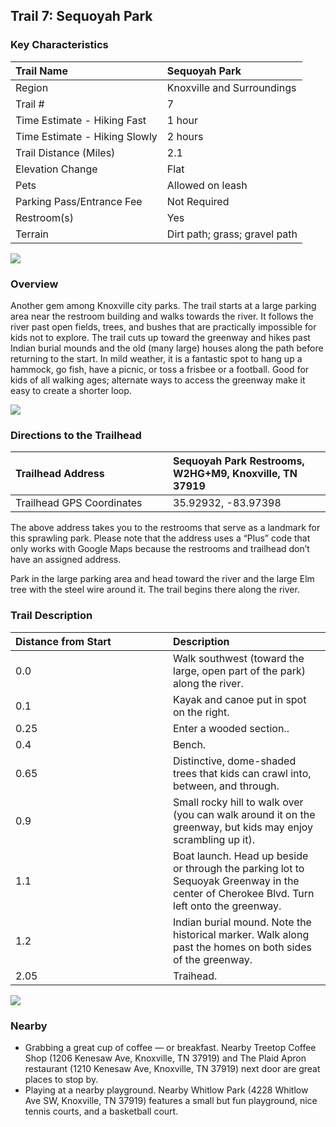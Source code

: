## Trail 7: Sequoyah Park


### Key Characteristics

| Trail Name                    | Sequoyah Park                 |
|:------------------------------|:------------------------------|
| Region                        | Knoxville and Surroundings    |
| Trail \#                      | 7                             |
| Time Estimate - Hiking Fast   | 1 hour                        |
| Time Estimate - Hiking Slowly | 2 hours                       |
| Trail Distance (Miles)        | 2.1                           |
| Elevation Change              | Flat                          |
| Pets                          | Allowed on leash              |
| Parking Pass/Entrance Fee     | Not Required                  |
| Restroom(s)                   | Yes                           |
| Terrain                       | Dirt path; grass; gravel path |

![](maps/trail-07-map.jpeg)

### Overview

Another gem among Knoxville city parks.
The trail starts at a large parking area near the restroom building and walks towards the river.
It follows the river past open fields, trees, and bushes that are practically impossible for kids not to explore.
The trail cuts up toward the greenway and hikes past Indian burial mounds and the old (many large) houses along the path before returning to the start.
In mild weather, it is a fantastic spot to hang up a hammock, go fish, have a picnic, or toss a frisbee or a football.
Good for kids of all walking ages; alternate ways to access the greenway make it easy to create a shorter loop.

![](img/trail-07-figure-01.jpg)

### Directions to the Trailhead

| Trailhead Address         | Sequoyah Park Restrooms, W2HG+M9, Knoxville, TN 37919 |
|:-----------------------------------|:-----------------------------------|
| Trailhead GPS Coordinates | 35.92932, -83.97398                                   |

The above address takes you to the restrooms that serve as a landmark for this sprawling park.
Please note that the address uses a "Plus" code that only works with Google Maps because the restrooms and trailhead don't have an assigned address.

Park in the large parking area and head toward the river and the large Elm tree with the steel wire around it.
The trail begins there along the river.

### Trail Description

| Distance from Start | Description                                                                                                                              |
|:-----------------------------------|:-----------------------------------|
| 0.0                 | Walk southwest (toward the large, open part of the park) along the river.                                                                |
| 0.1                 | Kayak and canoe put in spot on the right.                                                                                                |
| 0.25                | Enter a wooded section..                                                                                                                 |
| 0.4                 | Bench.                                                                                                                                   |
| 0.65                | Distinctive, dome-shaded trees that kids can crawl into, between, and through.                                                           |
| 0.9                 | Small rocky hill to walk over (you can walk around it on the greenway, but kids may enjoy scrambling up it).                             |
| 1.1                 | Boat launch. Head up beside or through the parking lot to Sequoyak Greenway in the center of Cherokee Blvd. Turn left onto the greenway. |
| 1.2                 | Indian burial mound. Note the historical marker. Walk along past the homes on both sides of the greenway.                                |
| 2.05                | Traihead.                                                                                                                                |

![](img/trail-07-figure-02.jpg)

### Nearby

-   Grabbing a great cup of coffee --- or breakfast. Nearby Treetop Coffee Shop (1206 Kenesaw Ave, Knoxville, TN 37919) and The Plaid Apron restaurant (1210 Kenesaw Ave, Knoxville, TN 37919) next door are great places to stop by.
-   Playing at a nearby playground. Nearby Whitlow Park (4228 Whitlow Ave SW, Knoxville, TN 37919) features a small but fun playground, nice tennis courts, and a basketball court.

